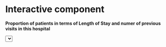 # Interactive component

**Proportion of patients in terms of Length of Stay and numer of previous visits in this hospital**

<html lang="en">
<meta charset="utf-8">

<!-- Load d3.js -->
<script src="https://d3js.org/d3.v4.js"></script>

<!-- Initialize a select button -->
<select id="selectButton"></select>

<!-- Create a div where the graph will take place -->
<div id="my_dataviz"></div>

<!-- Color Scale -->
<script src="https://d3js.org/d3-scale-chromatic.v1.min.js"></script>

<script>

// set the dimensions and margins of the graph
var margin = {top: 10, right: 100, bottom: 50, left: 30},
    width = 800 - margin.left - margin.right,
    height = 500 - margin.top - margin.bottom;

// append the svg object to the body of the page
var svg = d3.select("#my_dataviz")
  .append("svg")
    .attr("width", width + margin.left + margin.right)
    .attr("height", height + margin.top + margin.bottom)
  .append("g")
    .attr("transform",
          "translate(" + margin.left + "," + margin.top + ")");

//Read the data
d3.csv("https://raw.githubusercontent.com/Raphaeladda/LengthOfStay/main/initial/data_interactive.csv", function(data) {

    // List of groups (here I have one group per column)
    var allGroup = ["zero","one","two","three","four","five_or_more"]

    // add the options to the button
    d3.select("#selectButton")
      .selectAll('myOptions')
     	.data(allGroup)
      .enter()
    	.append('option')
      .text(function (d) { return d; }) // text showed in the menu
      .attr("value", function (d) { return d; }) // corresponding value returned by the button

    // Add X axis --> it is a date format
    var x = d3.scaleLinear()
      .domain([1,9])
      .range([ 0, width ]);
    svg.append("g")
      .attr("transform", "translate(0," + height + ")")
      .call(d3.axisBottom(x));

    // Add Y axis
    var y = d3.scaleLinear()
      .domain( [0,100])
      .range([ height, 0 ]);
    svg.append("g")
      .call(d3.axisLeft(y));

    // Initialize line with group a
    var line = svg
      .append('g')
      .append("path")
        .datum(data)
        .attr("d", d3.line()
          .x(function(d) { return x(+d.LoS) })
          .y(function(d) { return y(+d.zero) })
        )
        .attr("stroke", "black")
        .style("stroke-width", 4)
        .style("fill", "none")

    // Initialize dots with group a
    var dot = svg
      .selectAll('circle')
      .data(data)
      .enter()
      .append('circle')
        .attr("cx", function(d) { return x(+d.LoS) })
        .attr("cy", function(d) { return y(+d.zero) })
        .attr("r", 7)
        .style("fill", "#69b3a2")


    // A function that update the chart
    function update(selectedGroup) {

      // Create new data with the selection?
      var dataFilter = data.map(function(d){return {LoS: d.LoS, value:d[selectedGroup]} })

      // Give these new data to update line
      line
          .datum(dataFilter)
          .transition()
          .duration(1000)
          .attr("d", d3.line()
            .x(function(d) { return x(+d.LoS) })
            .y(function(d) { return y(+d.value) })
          )
      dot
        .data(dataFilter)
        .transition()
        .duration(1000)
          .attr("cx", function(d) { return x(+d.LoS) })
          .attr("cy", function(d) { return y(+d.value) })
    }

    // When the button is changed, run the updateChart function
    d3.select("#selectButton").on("change", function(d) {
        // recover the option that has been chosen
        var selectedOption = d3.select(this).property("value")
        // run the updateChart function with this selected option
        update(selectedOption)
    })

})


</script>
</html>
